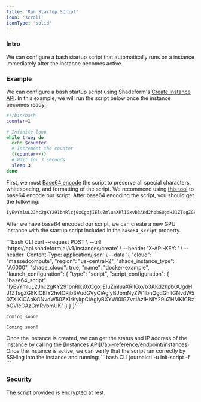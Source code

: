 ```yaml
---
title: 'Run Startup Script'
icon: 'scroll'
iconType: 'solid'
---
```

### Intro
We can configure a bash startup script that automatically runs on a instance immediately after the instance becomes active.

### Example
We can configure a bash startup script using Shadeform's [Create Instance API](/api-reference/endpoint/instances-create).
In this example, we will run the script below once the instance becomes ready.

```bash Script
#!/bin/bash
counter=1

# Infinite loop
while true; do
  echo $counter
  # Increment the counter
  ((counter++))
  # Wait for 3 seconds
  sleep 3
done
```

First, we must [Base64 encode](https://en.wikipedia.org/wiki/Base64) the script to preserve all special characters, whitespacing, and formatting of the script.
We recommend using [this tool](https://www.base64encode.org/) to base64 encode our script. After base64 encoding the script, you should get the following:

```bash Base64 Encoded Script
IyEvYmluL2Jhc2gKY291bnRlcj0xCgojIEluZmluaXRlIGxvb3AKd2hpbGUgdHJ1ZTsgZG8KICBlY2hvICRjb3VudGVyCiAgIyBJbmNyZW1lbnQgdGhlIGNvdW50ZXIKICAoKGNvdW50ZXIrKykpCiAgIyBXYWl0IGZvciAzIHNlY29uZHMKICBzbGVlcCAzCmRvbmUK
```

After we have base64 encoded our script, we can create a new GPU instance with the startup script included in the `base64_script` property.

<CodeGroup>
  ```bash CLI
  curl --request POST \
  --url 'https://api.shadeform.ai/v1/instances/create' \
  --header 'X-API-KEY: <api-key>' \
  --header 'Content-Type: application/json' \
  --data '{
    "cloud": "massedcompute",
    "region": "us-central-2",
    "shade_instance_type": "A6000",
    "shade_cloud": true,
    "name": "docker-example",
    "launch_configuration": {
      "type": "script",
      "script_configuration": {
        "base64_script": "IyEvYmluL2Jhc2gKY291bnRlcj0xCgojIEluZmluaXRlIGxvb3AKd2hpbGUgdHJ1ZTsgZG8KICBlY2hvICRjb3VudGVyCiAgIyBJbmNyZW1lbnQgdGhlIGNvdW50ZXIKICAoKGNvdW50ZXIrKykpCiAgIyBXYWl0IGZvciAzIHNlY29uZHMKICBzbGVlcCAzCmRvbmUK"
      }
    }
  }'
  ```

  ```python Python
  Coming soon!
  ```

  ```golang Go
  Coming soon!
  ```
</CodeGroup>
Once the instance is created, we can get the status and IP address of the instance by calling the [Instances API](/api-reference/endpoint/instances).
Once the instance is active, we can verify that the script ran correctly by SSHing into the instance and running:
```bash CLI
journalctl -u init-script -f
```

### Security
The script provided is encrypted at rest.